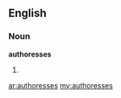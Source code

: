 ==English==

===Noun===
'''authoresses'''

#{{plural of|authoress}}

[[ar:authoresses]]
[[my:authoresses]]